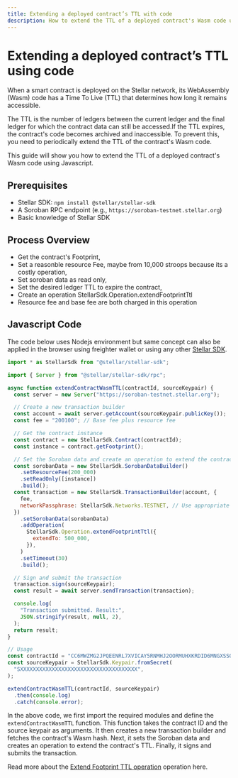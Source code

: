 ```yaml
---
title: Extending a deployed contract’s TTL with code
description: How to extend the TTL of a deployed contract's Wasm code using JavaScript SDK.
---
```


# Extending a deployed contract’s TTL using code

When a smart contract is deployed on the Stellar network, its WebAssembly (Wasm) code has a Time To Live (TTL) that determines how long it remains accessible.

The TTL is the number of ledgers between the current ledger and the final ledger for which the contract data can still be accessed.If the TTL expires, the contract's code becomes archived and inaccessible. To prevent this, you need to periodically extend the TTL of the contract's Wasm code.

This guide will show you how to extend the TTL of a deployed contract's Wasm code using Javascript.

## Prerequisites

- Stellar SDK: `npm install @stellar/stellar-sdk`
- A Soroban RPC endpoint (e.g., `https://soroban-testnet.stellar.org`)
- Basic knowledge of Stellar SDK

## Process Overview

- Get the contract's Footprint,
- Set a reasonble resource Fee, maybe from 10,000 stroops because its a costly operation,
- Set soroban data as read only,
- Set the desired ledger TTL to expire the contract,
- Create an operation StellarSdk.Operation.extendFootprintTtl
- Resource fee and base fee are both charged in this operation

## Javascript Code

The code below uses Nodejs environment but same concept can also be applied in the browser using freighter wallet or using any other [Stellar SDK](/docs/tools/sdks/library).

```javascript
import * as StellarSdk from "@stellar/stellar-sdk";

import { Server } from "@stellar/stellar-sdk/rpc";

async function extendContractWasmTTL(contractId, sourceKeypair) {
  const server = new Server("https://soroban-testnet.stellar.org");

  // Create a new transaction builder
  const account = await server.getAccount(sourceKeypair.publicKey());
  const fee = "200100"; // Base fee plus resource fee

  // Get the contract instance
  const contract = new StellarSdk.Contract(contractId);
  const instance = contract.getFootprint();

  // Set the Soroban data and create an operation to extend the contract's TTL
  const sorobanData = new StellarSdk.SorobanDataBuilder()
    .setResourceFee(200_000)
    .setReadOnly([instance])
    .build();
  const transaction = new StellarSdk.TransactionBuilder(account, {
    fee,
    networkPassphrase: StellarSdk.Networks.TESTNET, // Use appropriate network
  })
    .setSorobanData(sorobanData)
    .addOperation(
      StellarSdk.Operation.extendFootprintTtl({
        extendTo: 500_000,
      }),
    )
    .setTimeout(30)
    .build();

  // Sign and submit the transaction
  transaction.sign(sourceKeypair);
  const result = await server.sendTransaction(transaction);

  console.log(
    "Transaction submitted. Result:",
    JSON.stringify(result, null, 2),
  );
  return result;
}

// Usage
const contractId = "CC6MWZMG2JPQEENRL7XVICAY5RNMHJ2OORMUHXKRDID6MNGXSSOJZLLF";
const sourceKeypair = StellarSdk.Keypair.fromSecret(
  "SXXXXXXXXXXXXXXXXXXXXXXXXXXXXXXXXXXXXX",
);

extendContractWasmTTL(contractId, sourceKeypair)
  .then(console.log)
  .catch(console.error);
```

In the above code, we first import the required modules and define the `extendContractWasmTTL` function. This function takes the contract ID and the source keypair as arguments. It then creates a new transaction builder and fetches the contract's Wasm hash. Next, it sets the Soroban data and creates an operation to extend the contract's TTL. Finally, it signs and submits the transaction.

Read more about the [Extend Footprint TTL operation](https://developers.stellar.org/docs/learn/encyclopedia/storage/state-archival#extendfootprintttlop) operation here.
